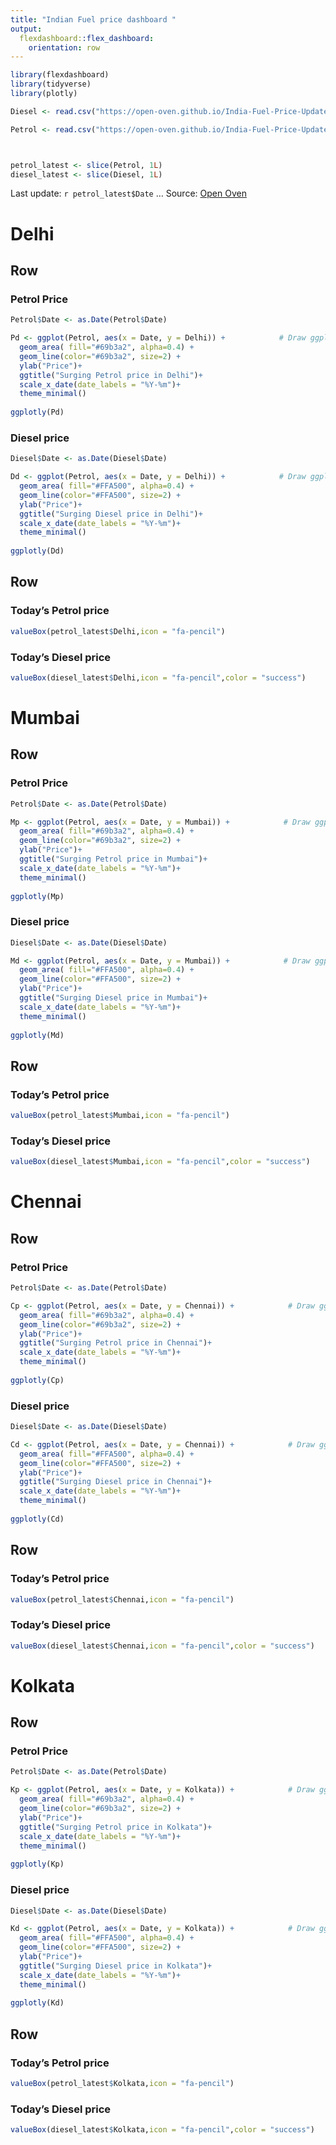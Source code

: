 ```yaml
---
title: "Indian Fuel price dashboard "
output:
  flexdashboard::flex_dashboard:
    orientation: row
---
```



```r
library(flexdashboard)
library(tidyverse)
library(plotly)

Diesel <- read.csv("https://open-oven.github.io/India-Fuel-Price-Updater/data/Diesel.csv")

Petrol <- read.csv("https://open-oven.github.io/India-Fuel-Price-Updater/data/Petrol.csv")



petrol_latest <- slice(Petrol, 1L) 
diesel_latest <- slice(Diesel, 1L)

```

Last update: `r petrol_latest$Date` ... Source: [Open Oven]()


# Delhi

Row  {.tabset .tabset-fade}
-------------------------------------

### Petrol Price

```r
Petrol$Date <- as.Date(Petrol$Date)

Pd <- ggplot(Petrol, aes(x = Date, y = Delhi)) +            # Draw ggplot2 plot
  geom_area( fill="#69b3a2", alpha=0.4) +
  geom_line(color="#69b3a2", size=2) +
  ylab("Price")+
  ggtitle("Surging Petrol price in Delhi")+
  scale_x_date(date_labels = "%Y-%m")+
  theme_minimal()
  
ggplotly(Pd)
```


### Diesel price
    
```r
Diesel$Date <- as.Date(Diesel$Date)

Dd <- ggplot(Petrol, aes(x = Date, y = Delhi)) +            # Draw ggplot2 plot
  geom_area( fill="#FFA500", alpha=0.4) +
  geom_line(color="#FFA500", size=2) +
  ylab("Price")+
  ggtitle("Surging Diesel price in Delhi")+
  scale_x_date(date_labels = "%Y-%m")+
  theme_minimal()
  
ggplotly(Dd)
```


Row {data-height=350}
-------------------------------------
### Today's Petrol price
```r
valueBox(petrol_latest$Delhi,icon = "fa-pencil")
```


### Today's Diesel price
```r
valueBox(diesel_latest$Delhi,icon = "fa-pencil",color = "success")
```

# Mumbai

Row  {.tabset .tabset-fade}
-------------------------------------

### Petrol Price

```r
Petrol$Date <- as.Date(Petrol$Date)

Mp <- ggplot(Petrol, aes(x = Date, y = Mumbai)) +            # Draw ggplot2 plot
  geom_area( fill="#69b3a2", alpha=0.4) +
  geom_line(color="#69b3a2", size=2) +
  ylab("Price")+
  ggtitle("Surging Petrol price in Mumbai")+
  scale_x_date(date_labels = "%Y-%m")+
  theme_minimal()
  
ggplotly(Mp)
```


### Diesel price
    
```r
Diesel$Date <- as.Date(Diesel$Date)

Md <- ggplot(Petrol, aes(x = Date, y = Mumbai)) +            # Draw ggplot2 plot
  geom_area( fill="#FFA500", alpha=0.4) +
  geom_line(color="#FFA500", size=2) +
  ylab("Price")+
  ggtitle("Surging Diesel price in Mumbai")+
  scale_x_date(date_labels = "%Y-%m")+
  theme_minimal()
  
ggplotly(Md)
```


Row {data-height=350}
-------------------------------------
### Today's Petrol price
```r
valueBox(petrol_latest$Mumbai,icon = "fa-pencil")
```


### Today's Diesel price
```r
valueBox(diesel_latest$Mumbai,icon = "fa-pencil",color = "success")
```


# Chennai

Row  {.tabset .tabset-fade}
-------------------------------------

### Petrol Price

```r
Petrol$Date <- as.Date(Petrol$Date)

Cp <- ggplot(Petrol, aes(x = Date, y = Chennai)) +            # Draw ggplot2 plot
  geom_area( fill="#69b3a2", alpha=0.4) +
  geom_line(color="#69b3a2", size=2) +
  ylab("Price")+
  ggtitle("Surging Petrol price in Chennai")+
  scale_x_date(date_labels = "%Y-%m")+
  theme_minimal()
  
ggplotly(Cp)
```


### Diesel price
    
```r
Diesel$Date <- as.Date(Diesel$Date)

Cd <- ggplot(Petrol, aes(x = Date, y = Chennai)) +            # Draw ggplot2 plot
  geom_area( fill="#FFA500", alpha=0.4) +
  geom_line(color="#FFA500", size=2) +
  ylab("Price")+
  ggtitle("Surging Diesel price in Chennai")+
  scale_x_date(date_labels = "%Y-%m")+
  theme_minimal()
  
ggplotly(Cd)
```


Row {data-height=350}
-------------------------------------
### Today's Petrol price
```r
valueBox(petrol_latest$Chennai,icon = "fa-pencil")
```


### Today's Diesel price
```r
valueBox(diesel_latest$Chennai,icon = "fa-pencil",color = "success")
```

# Kolkata

Row  {.tabset .tabset-fade}
-------------------------------------

### Petrol Price

```r
Petrol$Date <- as.Date(Petrol$Date)

Kp <- ggplot(Petrol, aes(x = Date, y = Kolkata)) +            # Draw ggplot2 plot
  geom_area( fill="#69b3a2", alpha=0.4) +
  geom_line(color="#69b3a2", size=2) +
  ylab("Price")+
  ggtitle("Surging Petrol price in Kolkata")+
  scale_x_date(date_labels = "%Y-%m")+
  theme_minimal()
  
ggplotly(Kp)
```


### Diesel price
    
```r
Diesel$Date <- as.Date(Diesel$Date)

Kd <- ggplot(Petrol, aes(x = Date, y = Kolkata)) +            # Draw ggplot2 plot
  geom_area( fill="#FFA500", alpha=0.4) +
  geom_line(color="#FFA500", size=2) +
  ylab("Price")+
  ggtitle("Surging Diesel price in Kolkata")+
  scale_x_date(date_labels = "%Y-%m")+
  theme_minimal()
  
ggplotly(Kd)
```


Row {data-height=350}
-------------------------------------
### Today's Petrol price
```r
valueBox(petrol_latest$Kolkata,icon = "fa-pencil")
```


### Today's Diesel price
```r
valueBox(diesel_latest$Kolkata,icon = "fa-pencil",color = "success")
```
